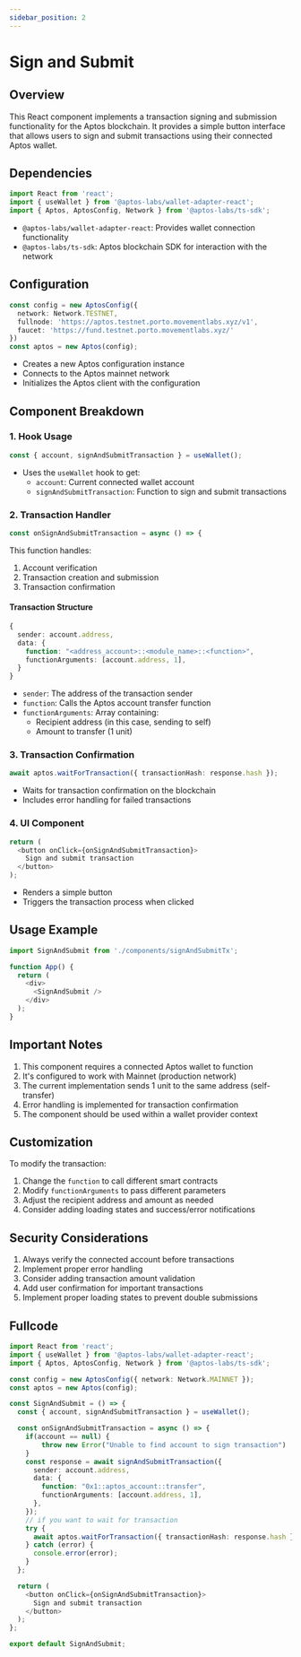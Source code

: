 ```yaml
---
sidebar_position: 2
---
```


# Sign and Submit

## Overview
This React component implements a transaction signing and submission functionality for the Aptos blockchain. It provides a simple button interface that allows users to sign and submit transactions using their connected Aptos wallet.

## Dependencies
```typescript
import React from 'react';
import { useWallet } from '@aptos-labs/wallet-adapter-react';
import { Aptos, AptosConfig, Network } from '@aptos-labs/ts-sdk';
```
- `@aptos-labs/wallet-adapter-react`: Provides wallet connection functionality
- `@aptos-labs/ts-sdk`: Aptos blockchain SDK for interaction with the network

## Configuration
```typescript
const config = new AptosConfig({
  network: Network.TESTNET,
  fullnode: 'https://aptos.testnet.porto.movementlabs.xyz/v1',
  faucet: 'https://fund.testnet.porto.movementlabs.xyz/'
})
const aptos = new Aptos(config);
```
- Creates a new Aptos configuration instance
- Connects to the Aptos mainnet network
- Initializes the Aptos client with the configuration

## Component Breakdown

### 1. Hook Usage
```typescript
const { account, signAndSubmitTransaction } = useWallet();
```
- Uses the `useWallet` hook to get:
  - `account`: Current connected wallet account
  - `signAndSubmitTransaction`: Function to sign and submit transactions

### 2. Transaction Handler
```typescript
const onSignAndSubmitTransaction = async () => {
```
This function handles:
1. Account verification
2. Transaction creation and submission
3. Transaction confirmation

#### Transaction Structure
```typescript
{
  sender: account.address,
  data: {
    function: "<address_account>::<module_name>::<function>",
    functionArguments: [account.address, 1],
  }
}
```
- `sender`: The address of the transaction sender
- `function`: Calls the Aptos account transfer function
- `functionArguments`: Array containing:
  - Recipient address (in this case, sending to self)
  - Amount to transfer (1 unit)

### 3. Transaction Confirmation
```typescript
await aptos.waitForTransaction({ transactionHash: response.hash });
```
- Waits for transaction confirmation on the blockchain
- Includes error handling for failed transactions

### 4. UI Component
```typescript
return (
  <button onClick={onSignAndSubmitTransaction}>
    Sign and submit transaction
  </button>
);
```
- Renders a simple button
- Triggers the transaction process when clicked

## Usage Example
```typescript
import SignAndSubmit from './components/signAndSubmitTx';

function App() {
  return (
    <div>
      <SignAndSubmit />
    </div>
  );
}
```

## Important Notes
1. This component requires a connected Aptos wallet to function
2. It's configured to work with Mainnet (production network)
3. The current implementation sends 1 unit to the same address (self-transfer)
4. Error handling is implemented for transaction confirmation
5. The component should be used within a wallet provider context

## Customization
To modify the transaction:
1. Change the `function` to call different smart contracts
2. Modify `functionArguments` to pass different parameters
3. Adjust the recipient address and amount as needed
4. Consider adding loading states and success/error notifications

## Security Considerations
1. Always verify the connected account before transactions
2. Implement proper error handling
3. Consider adding transaction amount validation
4. Add user confirmation for important transactions
5. Implement proper loading states to prevent double submissions


## Fullcode
```typescript title="src/components/signAndSubmitTx.tsx"
import React from 'react';
import { useWallet } from '@aptos-labs/wallet-adapter-react';
import { Aptos, AptosConfig, Network } from '@aptos-labs/ts-sdk';

const config = new AptosConfig({ network: Network.MAINNET });
const aptos = new Aptos(config);

const SignAndSubmit = () => {
  const { account, signAndSubmitTransaction } = useWallet();

  const onSignAndSubmitTransaction = async () => {
    if(account == null) {
        throw new Error("Unable to find account to sign transaction")
    }
    const response = await signAndSubmitTransaction({
      sender: account.address,
      data: {
        function: "0x1::aptos_account::transfer",
        functionArguments: [account.address, 1],
      },
    });
    // if you want to wait for transaction
    try {
      await aptos.waitForTransaction({ transactionHash: response.hash });
    } catch (error) {
      console.error(error);
    }
  };

  return (
    <button onClick={onSignAndSubmitTransaction}>
      Sign and submit transaction
    </button>
  );
};

export default SignAndSubmit;
```
